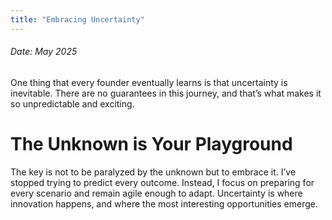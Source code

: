 ```yaml
---
title: "Embracing Uncertainty"
---
```



<h6>Date: May 2025</h6>

<div className={styles.preserve}>


One thing that every founder eventually learns is that uncertainty is inevitable. There are no guarantees in this journey, and that’s what makes it so unpredictable and exciting.



<h1>The Unknown is Your Playground</h1>
The key is not to be paralyzed by the unknown but to embrace it. I’ve stopped trying to predict every outcome. Instead, I focus on preparing for every scenario and remain agile enough to adapt. Uncertainty is where innovation happens, and where the most interesting opportunities emerge.



</div>